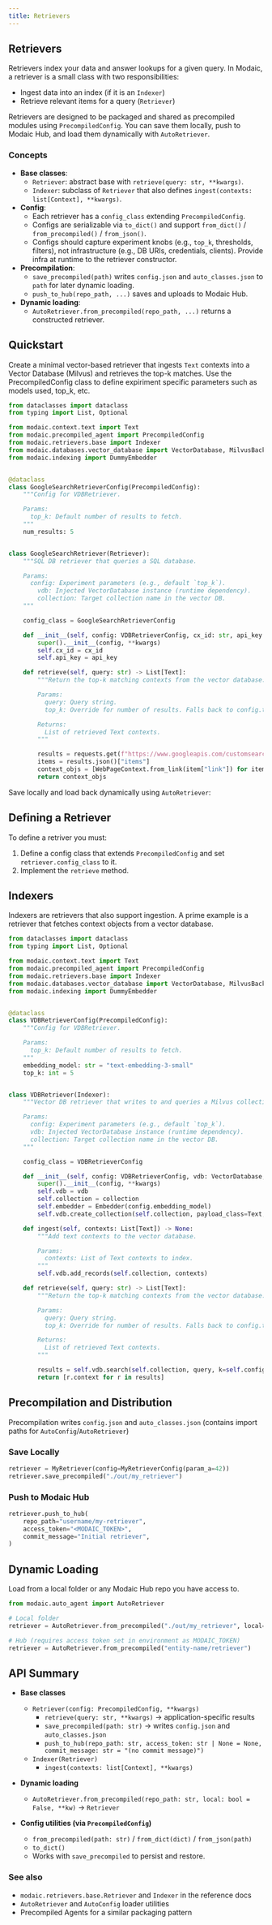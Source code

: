 ```yaml
---
title: Retrievers
---
```


## Retrievers

Retrievers index your data and answer lookups for a given query. In Modaic, a retriever is a small class with two responsibilities:

- Ingest data into an index (if it is an `Indexer`)
- Retrieve relevant items for a query (`Retriever`)

Retrievers are designed to be packaged and shared as precompiled modules using `PrecompiledConfig`. You can save them locally, push to Modaic Hub, and load them dynamically with `AutoRetriever`.


### Concepts

- **Base classes**:
  - `Retriever`: abstract base with `retrieve(query: str, **kwargs)`.
  - `Indexer`: subclass of `Retriever` that also defines `ingest(contexts: list[Context], **kwargs)`.
- **Config**:
  - Each retriever has a `config_class` extending `PrecompiledConfig`.
  - Configs are serializable via `to_dict()` and support `from_dict()` / `from_precompiled()` / `from_json()`.
  - Configs should capture experiment knobs (e.g., `top_k`, thresholds, filters), not infrastructure (e.g., DB URIs, credentials, clients). Provide infra at runtime to the retriever constructor.
- **Precompilation**:
  - `save_precompiled(path)` writes `config.json` and `auto_classes.json` to `path` for later dynamic loading.
  - `push_to_hub(repo_path, ...)` saves and uploads to Modaic Hub.
- **Dynamic loading**:
  - `AutoRetriever.from_precompiled(repo_path, ...)` returns a constructed retriever.
  


## Quickstart

Create a minimal vector-based retriever that ingests `Text` contexts into a Vector Database (Milvus) and retrieves the top-k matches. Use the PrecompiledConfig class to define expiriment specific parameters such as models used, top_k, etc.

```python
from dataclasses import dataclass
from typing import List, Optional

from modaic.context.text import Text
from modaic.precompiled_agent import PrecompiledConfig
from modaic.retrievers.base import Indexer
from modaic.databases.vector_database import VectorDatabase, MilvusBackend
from modaic.indexing import DummyEmbedder


@dataclass
class GoogleSearchRetrieverConfig(PrecompiledConfig):
    """Config for VDBRetriever.

    Params:
      top_k: Default number of results to fetch.
    """
    num_results: 5


class GoogleSearchRetriever(Retriever):
    """SQL DB retriever that queries a SQL database.

    Params:
      config: Experiment parameters (e.g., default `top_k`).
        vdb: Injected VectorDatabase instance (runtime dependency).
        collection: Target collection name in the vector DB.
    """

    config_class = GoogleSearchRetrieverConfig

    def __init__(self, config: VDBRetrieverConfig, cx_id: str, api_key: str, **kwargs) -> None:
        super().__init__(config, **kwargs)
        self.cx_id = cx_id
        self.api_key = api_key

    def retrieve(self, query: str) -> List[Text]:
        """Return the top-k matching contexts from the vector database.

        Params:
          query: Query string.
          top_k: Override for number of results. Falls back to config.top_k.

        Returns:
          List of retrieved Text contexts.
        """

        results = requests.get(f"https://www.googleapis.com/customsearch/v1?key={self.api_key}&cx={self.cx_id}&q={query}&num={self.config.num_results}")
        items = results.json()["items"]
        context_objs = [WebPageContext.from_link(item["link"]) for item in items]
        return context_objs
```

Save locally and load back dynamically using `AutoRetriever`:

## Defining a Retriever
To define a retriver you must:
1. Define a config class that extends `PrecompiledConfig` and set `retriever.config_class` to it.
2. Implement the `retrieve` method.

## Indexers
Indexers are retrievers that also support ingestion. A prime example is a retriever that fetches context objects from a vector database.

```python
from dataclasses import dataclass
from typing import List, Optional

from modaic.context.text import Text
from modaic.precompiled_agent import PrecompiledConfig
from modaic.retrievers.base import Indexer
from modaic.databases.vector_database import VectorDatabase, MilvusBackend
from modaic.indexing import DummyEmbedder


@dataclass
class VDBRetrieverConfig(PrecompiledConfig):
    """Config for VDBRetriever.

    Params:
      top_k: Default number of results to fetch.
    """
    embedding_model: str = "text-embedding-3-small"
    top_k: int = 5


class VDBRetriever(Indexer):
    """Vector DB retriever that writes to and queries a Milvus collection.

    Params:
      config: Experiment parameters (e.g., default `top_k`).
      vdb: Injected VectorDatabase instance (runtime dependency).
      collection: Target collection name in the vector DB.
    """

    config_class = VDBRetrieverConfig

    def __init__(self, config: VDBRetrieverConfig, vdb: VectorDatabase, collection: str, **kwargs) -> None:
        super().__init__(config, **kwargs)
        self.vdb = vdb
        self.collection = collection
        self.embedder = Embedder(config.embedding_model)
        self.vdb.create_collection(self.collection, payload_class=Text, embedder=self.embedder, exists_behavior="replace")

    def ingest(self, contexts: List[Text]) -> None:
        """Add text contexts to the vector database.

        Params:
          contexts: List of Text contexts to index.
        """
        self.vdb.add_records(self.collection, contexts)

    def retrieve(self, query: str) -> List[Text]:
        """Return the top-k matching contexts from the vector database.

        Params:
          query: Query string.
          top_k: Override for number of results. Falls back to config.top_k.

        Returns:
          List of retrieved Text contexts.
        """

        results = self.vdb.search(self.collection, query, k=self.config.top_k)[0]
        return [r.context for r in results]
```

## Precompilation and Distribution

Precompilation writes `config.json` and `auto_classes.json` (contains import paths for `AutoConfig`/`AutoRetriever`)

### Save Locally

```python
retriever = MyRetriever(config=MyRetrieverConfig(param_a=42))
retriever.save_precompiled("./out/my_retriever")
```

### Push to Modaic Hub

```python
retriever.push_to_hub(
    repo_path="username/my-retriever",
    access_token="<MODAIC_TOKEN>",
    commit_message="Initial retriever",
)
```


## Dynamic Loading

Load from a local folder or any Modaic Hub repo you have access to.

```python
from modaic.auto_agent import AutoRetriever

# Local folder
retriever = AutoRetriever.from_precompiled("./out/my_retriever", local=True)

# Hub (requires access token set in environment as MODAIC_TOKEN)
retriever = AutoRetriever.from_precompiled("entity-name/retriever")
```


## API Summary

- **Base classes**
  - `Retriever(config: PrecompiledConfig, **kwargs)`
    - `retrieve(query: str, **kwargs)` → application-specific results
    - `save_precompiled(path: str)` → writes `config.json` and `auto_classes.json`
    - `push_to_hub(repo_path: str, access_token: str | None = None, commit_message: str = "(no commit message)")`
  - `Indexer(Retriever)`
    - `ingest(contexts: list[Context], **kwargs)`

- **Dynamic loading**
  - `AutoRetriever.from_precompiled(repo_path: str, local: bool = False, **kw)` → `Retriever`

- **Config utilities (via `PrecompiledConfig`)**
  - `from_precompiled(path: str)` / `from_dict(dict)` / `from_json(path)`
  - `to_dict()`
  - Works with `save_precompiled` to persist and restore.


### See also
- `modaic.retrievers.base.Retriever` and `Indexer` in the reference docs
- `AutoRetriever` and `AutoConfig` loader utilities
- Precompiled Agents for a similar packaging pattern
